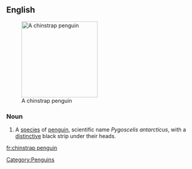 ==English==
{{wikipedia}}
[[Image:Manchot 04.jpg|200px|thumb|right|A chinstrap penguin]]

===Noun===
{{en-noun|sg=[[chinstrap]] [[penguin]]}}

# A [[species]] of [[penguin]], scientific name ''Pygoscelis antarcticus'', with a [[distinctive]] black strip under their heads.

[[Category:Penguins]]

[[fr:chinstrap penguin]]